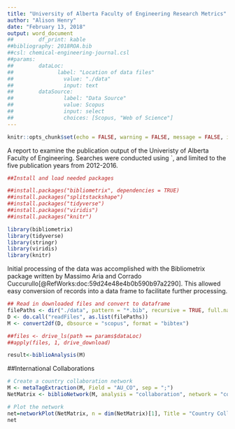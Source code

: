 ```yaml
---
title: "University of Alberta Faculty of Engineering Research Metrics"
author: "Alison Henry"
date: "February 13, 2018"
output: word_document
##        df_print: kable
##bibliography: 2018ROA.bib
##csl: chemical-engineering-journal.csl
##params:
##        dataLoc:
##              label: "Location of data files"
##                value: "./data"
##                input: text
##        dataSource:
##                label: "Data Source"
##                value: Scopus
##                input: select
##                choices: [Scopus, "Web of Science"]
---
```


```r
knitr::opts_chunk$set(echo = FALSE, warning = FALSE, message = FALSE, include = FALSE)
```
A report to examine the publication output of the Univeristy of Alberta Faculty of Engineering. Searches were conducted using `, and limited to the five publication years from 2012-2016.

```r
##Install and load needed packages

##install.packages("bibliometrix", dependencies = TRUE)
##install.packages("splitstackshape")
##install.packages("tidyverse")
##install.packages("viridis")
##install.packages("knitr")

library(bibliometrix)
library(tidyverse)
library(stringr)
library(viridis)
library(knitr)
```

Initial processing of the data was accomplished with the Bibliometrix package written by Massimo Aria and Corrado Cuccurullo[@RefWorks:doc:59d24e48e4b0b590b97a2290]. This allowed easy conversion of records into a data frame to facilitate further processing.

```r
## Read in downloaded files and convert to dataframe
filePaths <- dir("./data", pattern = "*.bib", recursive = TRUE, full.names = TRUE) 
D <- do.call("readFiles", as.list(filePaths)) 
M <- convert2df(D, dbsource = "scopus", format = "bibtex")

##files <- drive_ls(path == params$dataLoc)
##apply(files, 1, drive_download)
```

```r
result<-biblioAnalysis(M)
```

##International Collaborations
```r
# Create a country collaboration network
M <- metaTagExtraction(M, Field = "AU_CO", sep = ";")
NetMatrix <- biblioNetwork(M, analysis = "collaboration", network = "countries", sep = ";")

# Plot the network
net=networkPlot(NetMatrix, n = dim(NetMatrix)[1], Title = "Country Collaboration", type = "circle", size=TRUE, remove.multiple=FALSE,labelsize=0.8)
net
```